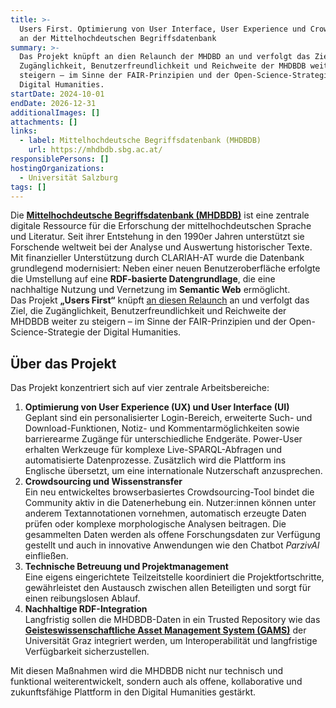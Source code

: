 ```yaml
---
title: >-
  Users First. Optimierung von User Interface, User Experience und Crowdsourcing
  an der Mittelhochdeutschen Begriffsdatenbank
summary: >-
  Das Projekt knüpft an dien Relaunch der MHDBD an und verfolgt das Ziel, die
  Zugänglichkeit, Benutzerfreundlichkeit und Reichweite der MHDBDB weiter zu
  steigern – im Sinne der FAIR-Prinzipien und der Open-Science-Strategie der
  Digital Humanities.
startDate: 2024-10-01
endDate: 2026-12-31
additionalImages: []
attachments: []
links:
  - label: Mittelhochdeutsche Begriffsdatenbank (MHDBDB)
    url: https://mhdbdb.sbg.ac.at/
responsiblePersons: []
hostingOrganizations:
  - Universität Salzburg
tags: []
---
```

Die [**Mittelhochdeutsche Begriffsdatenbank (MHDBDB)**](https://mhdbdb.sbg.ac.at/) ist eine zentrale digitale Ressource für die Erforschung der mittelhochdeutschen Sprache und Literatur. Seit ihrer Entstehung in den 1990er Jahren unterstützt sie Forschende weltweit bei der Analyse und Auswertung historischer Texte. Mit finanzieller Unterstützung durch CLARIAH-AT wurde die Datenbank grundlegend modernisiert: Neben einer neuen Benutzeroberfläche erfolgte die Umstellung auf eine **RDF-basierte Datengrundlage**, die eine nachhaltige Nutzung und Vernetzung im **Semantic Web** ermöglicht.\
Das Projekt **„Users First“** knüpft [an diesen Relaunch](projects/digital-sustainability-relaunch-mhdbdb/) an und verfolgt das Ziel, die Zugänglichkeit, Benutzerfreundlichkeit und Reichweite der MHDBDB weiter zu steigern – im Sinne der FAIR-Prinzipien und der Open-Science-Strategie der Digital Humanities.

## Über das Projekt

Das Projekt konzentriert sich auf vier zentrale Arbeitsbereiche:

1. **Optimierung von User Experience (UX) und User Interface (UI)**\
   Geplant sind ein personalisierter Login-Bereich, erweiterte Such- und Download-Funktionen, Notiz- und Kommentarmöglichkeiten sowie barrierearme Zugänge für unterschiedliche Endgeräte. Power-User erhalten Werkzeuge für komplexe Live-SPARQL-Abfragen und automatisierte Datenprozesse. Zusätzlich wird die Plattform ins Englische übersetzt, um eine internationale Nutzerschaft anzusprechen.
2. **Crowdsourcing und Wissenstransfer**\
   Ein neu entwickeltes browserbasiertes Crowdsourcing-Tool bindet die Community aktiv in die Datenerhebung ein. Nutzer:innen können unter anderem Textannotationen vornehmen, automatisch erzeugte Daten prüfen oder komplexe morphologische Analysen beitragen. Die gesammelten Daten werden als offene Forschungsdaten zur Verfügung gestellt und auch in innovative Anwendungen wie den Chatbot *ParzivAI* einfließen.
3. **Technische Betreuung und Projektmanagement**\
   Eine eigens eingerichtete Teilzeitstelle koordiniert die Projektfortschritte, gewährleistet den Austausch zwischen allen Beteiligten und sorgt für einen reibungslosen Ablauf.
4. **Nachhaltige RDF-Integration**\
   Langfristig sollen die MHDBDB-Daten in ein Trusted Repository wie das [**Geisteswissenschaftliche Asset Management System (GAMS)**](https://gams.uni-graz.at/) der Universität Graz integriert werden, um Interoperabilität und langfristige Verfügbarkeit sicherzustellen.

Mit diesen Maßnahmen wird die MHDBDB nicht nur technisch und funktional weiterentwickelt, sondern auch als offene, kollaborative und zukunftsfähige Plattform in den Digital Humanities gestärkt.
